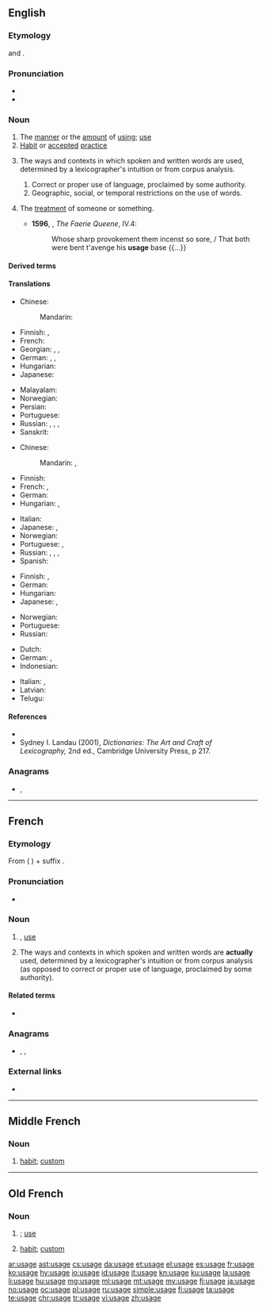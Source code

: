 {{also|usagé}}
==English==
{{wikipedia}}

===Etymology===
{{bor|en|xno|-}} and {{bor|en|fro|usage|notext=1}}.

===Pronunciation===
* {{IPA|/ˈjuːsɪd͡ʒ/|/ˈjuːzɪd͡ʒ/|lang=en}}
* {{audio|En-us-usage.ogg|Audio (US)|lang=en}}

===Noun===
{{en-noun|~}}

# The [[manner]] or the [[amount]] of [[using]]; [[use]]
# [[habit|Habit]] or [[accepted]] [[practice]]
# {{lb|en|lexicography}} The ways and contexts in which spoken and written words are used, determined by a lexicographer's intuition or from corpus analysis.
## Correct or proper use of language, proclaimed by some authority.
## Geographic, social, or temporal restrictions on the use of words.
# {{lb|en|obsolete}} The [[treatment]] of someone or something.
#* '''1596''', {{w|Edmund Spenser}}, ''The Faerie Queene'', IV.4:
#*: Whose sharp provokement them incenst so sore, / That both were bent t'avenge his '''usage''' base {{...}}

====Derived terms====
{{der3|usage dictionary|usage guide|usage label|usage lexicography|usage note|usage panel|lang=en}}

====Translations====
{{trans-top|the manner or the amount of using; use}}
* Chinese:
*: Mandarin: {{t+|cmn|用法|tr=yòngfǎ}}
* Finnish: {{t+|fi|käyttö}}, {{t+|fi|käsittely}}
* French: {{t+|fr|usage|m}}
* Georgian: {{t|ka|გამოყენება}}, {{t|ka|სარგებლობა}}, {{t|ka|მოხმარება}}
* German: {{t+|de|Verwendung|f}}, {{t+|de|Benutzung|f}}, {{t+|de|Anwendung|f}}
* Hungarian: {{t+|hu|használat}}
* Japanese: {{t|ja|使い方|tr=tsukaikata}}
{{trans-mid}}
* Malayalam: {{t+|ml|വിനിയോഗം}}
* Norwegian: {{t|no|bruksområde|n}}
* Persian: {{t+|fa|کاربرد|tr=kârbord}}
* Portuguese: {{t+|pt|uso|m}}
* Russian: {{t+|ru|испо́льзование|n}}, {{t+|ru|примене́ние|n}}, {{t+|ru|обраще́ние|n}}, {{t+|ru|употребле́ние|n}}
* Sanskrit: {{t+|sa|विनियोगः}}
{{trans-bottom}}

{{trans-top|habit or accepted practice}}
* Chinese:
*: Mandarin: {{t+|cmn|習慣}}, {{t+|cmn|习惯|tr=xíguàn}}
* Finnish: {{t+|fi|käytäntö}}
* French: {{t+|fr|coutume|f}}, {{t+|fr|usage}}
* German: {{t+|de|Brauch|m}}
* Hungarian: {{t+|hu|szokás}}, {{t+|hu|gyakorlat}}
{{trans-mid}}
* Italian: {{t+|it|uso}}
* Japanese: {{t|ja|使い方|tr=tsukaikata}}, {{t+|ja|習慣|tr=しゅうかん, shūkan}}
* Norwegian: {{t|no|anvendelse|m}}
* Portuguese: {{t+|pt|emprego|m}}, {{t+|pt|uso}}
* Russian: {{t+|ru|обы́чай|m}}, {{t+|ru|обыкнове́ние|n}}, {{t+|ru|привы́чка|f}}, {{t+|ru|тради́ция|f}}
* Spanish: {{t+|es|uso}}
{{trans-bottom}}

{{trans-top|the way words are spoken or written in a community}}
* Finnish: {{t+|fi|kielenkäyttö}}, {{t|fi|puhetapa}}
* German: {{t+|de|Gebrauch|m}}
* Hungarian: {{t+|hu|szóhasználat}}
* Japanese: {{t|ja|使い方|tr=tsukaikata}}, {{t+|ja|用法|tr=yōhō}}
{{trans-mid}}
* Norwegian: {{t+|no|bruk|m}}
* Portuguese: {{t+|pt|emprego|m}}
* Russian: {{t+|ru|употребле́ние|n}}
{{trans-bottom}}

{{checktrans-top}}
* Dutch: {{t+check|nl|gebruik}}
* German: {{qualifier|1}} {{t+check|de|Nutzung|f}}, {{qualifier|2,3}} {{t+check|de|Benutzung|f}}
* Indonesian: {{t+check|id|pakai|alt=pemakaian}}
{{trans-mid}}
* Italian: {{t+check|it|uso|m}}, {{t+check|it|utilizzo|m}}
* Latvian: {{t-check|lv|lietojums|m}}
* Telugu: {{t+check|te|వాడుక}}
{{trans-bottom}}

====References====
* {{R:Dictionary of Lexicography}}
* Sydney I. Landau (2001), ''Dictionaries: The Art and Craft of Lexicography,'' 2nd ed., Cambridge University Press, p 217.

===Anagrams===
* {{l|en|agues}}, {{l|en|gause}}

----

==French==

===Etymology===
From {{etyl|la|fr}} {{m|la|ūsus}} ({{etyl|ML.|fr}} {{m|la|usagium}}) + suffix {{m|fr|-age}}.

===Pronunciation===
* {{audio|Fr-usage.ogg|audio|lang=fr}}

===Noun===
{{fr-noun|m}}

# {{l|en|usage}}, [[use]]
# {{lb|fr|lexicography}} The ways and contexts in which spoken and written words are '''actually''' used, determined by a lexicographer's intuition or from corpus analysis (as opposed to correct or proper use of language, proclaimed by some authority).

====Related terms====
* {{l|fr|usager}}

===Anagrams===
* {{l|fr|auges}}, {{l|fr|sauge}}, {{l|fr|suage}}

===External links===
* {{R:TLFi}}

----

==Middle French==

===Noun===
{{frm-noun|m}}

# [[habit]]; [[custom]]

----

==Old French==

===Noun===
{{fro-noun|m}}

# {{l|en|usage}}; [[use]]
# [[habit]]; [[custom]]

[[ar:usage]]
[[ast:usage]]
[[cs:usage]]
[[da:usage]]
[[et:usage]]
[[el:usage]]
[[es:usage]]
[[fr:usage]]
[[ko:usage]]
[[hy:usage]]
[[io:usage]]
[[id:usage]]
[[it:usage]]
[[kn:usage]]
[[ku:usage]]
[[la:usage]]
[[li:usage]]
[[hu:usage]]
[[mg:usage]]
[[ml:usage]]
[[mt:usage]]
[[my:usage]]
[[fj:usage]]
[[ja:usage]]
[[no:usage]]
[[oc:usage]]
[[pl:usage]]
[[ru:usage]]
[[simple:usage]]
[[fi:usage]]
[[ta:usage]]
[[te:usage]]
[[chr:usage]]
[[tr:usage]]
[[vi:usage]]
[[zh:usage]]